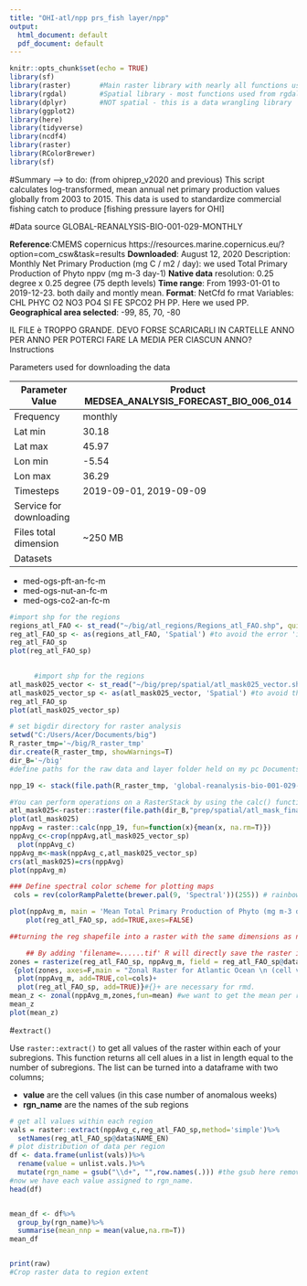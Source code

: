 ```yaml
---
title: "OHI-atl/npp prs_fish layer/npp"
output:
  html_document: default
  pdf_document: default
---
```


```r
knitr::opts_chunk$set(echo = TRUE)
library(sf)
library(raster)       #Main raster library with nearly all functions used in this analysis
library(rgdal)        #Spatial library - most functions used from rgdal are for vectors (shapefiles)
library(dplyr)        #NOT spatial - this is a data wrangling library
library(ggplot2)
library(here)
library(tidyverse)
library(ncdf4)
library(raster)
library(RColorBrewer)
library(sf)
```

#Summary
--> to do: (from ohiprep_v2020 and previous) This script calculates log-transformed, mean annual net primary production values globally from 2003 to 2015. This data is used to standardize commercial fishing catch to produce [fishing pressure layers for OHI]

#Data source
GLOBAL-REANALYSIS-BIO-001-029-MONTHLY

**Reference**:CMEMS copernicus https://resources.marine.copernicus.eu/?option=com_csw&task=results **Downloaded**: August 12, 2020 Description: Monthly Net Primary Production (mg C / m2 / day): we used Total Primary Production of Phyto
nppv (mg m-3 day-1) 
**Native data** resolution: 0.25 degree x 0.25 degree (75 depth levels) 
**Time range**: From 1993-01-01 to 2019-12-23. both daily and montly mean. 
**Format**: NetCfd fo rmat Variables: CHL PHYC O2 NO3 PO4 SI FE SPCO2 PH PP. Here we used PP. **Geographical area selected**: -99, 85, 70, -80

IL FILE è TROPPO GRANDE. DEVO FORSE SCARICARLI IN CARTELLE ANNO PER ANNO PER POTERCI FARE LA MEDIA PER CIASCUN ANNO? Instructions

Parameters used for downloading the data

Parameter	Value|Product	MEDSEA_ANALYSIS_FORECAST_BIO_006_014
---------------|--------------------------------------------
Frequency|	monthly
Lat min|	30.18
Lat max|	45.97
Lon min|	-5.54
Lon max|	36.29
Timesteps|	2019-09-01, 2019-09-09
Service for downloading|	
Files total dimension|	~250 MB
Datasets| 
* med-ogs-pft-an-fc-m
* med-ogs-nut-an-fc-m
* med-ogs-co2-an-fc-m

```r
#import shp for the regions
regions_atl_FAO <- st_read("~/big/atl_regions/Regions_atl_FAO.shp", quiet = TRUE)
reg_atl_FAO_sp <- as(regions_atl_FAO, 'Spatial') #to avoid the error 'invalid multibyte string' delete the special chr (french and spanish name)
reg_atl_FAO_sp
plot(reg_atl_FAO_sp)
      

      #import shp for the regions
atl_mask025_vector <- st_read("~/big/prep/spatial/atl_mask025_vector.shp", quiet = TRUE)
atl_mask025_vector_sp <- as(atl_mask025_vector, 'Spatial') #to avoid the error 'invalid multibyte string' delete the special chr (french and spanish name)
reg_atl_FAO_sp
plot(atl_mask025_vector_sp)

# set bigdir directory for raster analysis
setwd("C:/Users/Acer/Documents/big")
R_raster_tmp='~/big/R_raster_tmp' 
dir.create(R_raster_tmp, showWarnings=T)
dir_B='~/big' 
#define paths for the raw data and layer folder held on my pc Documents folder. (Once the project starts, the path should migrate to a shared database)

npp_19 <- stack(file.path(R_raster_tmp, 'global-reanalysis-bio-001-029-monthly_1597267552177.nc'))#Large SpatialGridDataFrame

#You can perform operations on a RasterStack by using the calc() function from the raster package. calc() lets you define a function to apply across all layers in the stack.
atl_mask025<-raster::raster(file.path(dir_B,"prep/spatial/atl_mask_final_cmems025.tif"))
plot(atl_mask025)
nppAvg = raster::calc(npp_19, fun=function(x){mean(x, na.rm=T)})
nppAvg_c<-crop(nppAvg,atl_mask025_vector_sp)
  plot(nppAvg_c)
nppAvg_m<-mask(nppAvg_c,atl_mask025_vector_sp)
crs(atl_mask025)=crs(nppAvg)
plot(nppAvg_m)
```


```r
### Define spectral color scheme for plotting maps
 cols = rev(colorRampPalette(brewer.pal(9, 'Spectral'))(255)) # rainbow color scheme 

plot(nppAvg_m, main = 'Mean Total Primary Production of Phyto (mg m-3 day-1)', col=cols, axes=FALSE)
    plot(reg_atl_FAO_sp, add=TRUE,axes=FALSE)

##turning the reg shapefile into a raster with the same dimensions as npp_crop but with cell values equal to the rgn_id of each polygon in the shapefile

    ## By adding 'filename=......tif' R will directly save the raster into the defined file rather than memory
zones = rasterize(reg_atl_FAO_sp, nppAvg_m, field = reg_atl_FAO_sp@data$ID )#, filename='~/big/atl_regions/zones.tif')
 {plot(zones, axes=F,main = "Zonal Raster for Atlantic Ocean \n (cell values are unique to sub-regions)")+
  plot(nppAvg_m, add=TRUE,col=cols)+
  plot(reg_atl_FAO_sp, add=TRUE)}#{}+ are necessary for rmd.
mean_z <- zonal(nppAvg_m,zones,fun=mean) #we want to get the mean per region, this could also be min/max or another function
mean_z
plot(mean_z)
```


#`extract()`

Use `raster::extract()` to get all values of the raster within each of your subregions. This function returns all cell alues in a list in length equal to the number of subregions. The list can be turned into a dataframe with two columns;

- **value** are the cell values (in this case number of anomalous weeks)  
- **rgn_name** are the names of the sub regions

```r
# get all values within each region
vals = raster::extract(nppAvg_c,reg_atl_FAO_sp,method='simple')%>%
  setNames(reg_atl_FAO_sp@data$NAME_EN)
# plot distribution of data per region
df <- data.frame(unlist(vals))%>%
  rename(value = unlist.vals.)%>%
  mutate(rgn_name = gsub("\\d+", "",row.names(.))) #the gsub here removes all numbers from the rgn_name
#now we have each value assigned to rgn_name.
head(df)


mean_df <- df%>%
  group_by(rgn_name)%>%
  summarise(mean_nnp = mean(value,na.rm=T))
mean_df


print(raw)
#Crop raster data to region extent



```
